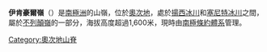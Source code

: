 {{Coord|80|13|S|158|25|E|source:GNIS|display=title}}

'''伊肯豪爾嶺'''（{{lang-en|Icenhower Ridge}}）是[[南極洲|南極洲]]的山嶺，位於[[奧次地|奧次地]]，處於[[揚西冰川|揚西冰川]]和[[塞尼特冰川|塞尼特冰川]]之間，屬於[[不列顛嶺|不列顛嶺]]的一部分，海拔高度超過1,600米，現時由[[南極條約體系|南極條約體系]]管理。

{{DEFAULTSORT:Icenhower Ridge}}
[[Category:奧次地山脊|Category:奧次地山脊]]


{{OatesLand-geo-stub}}